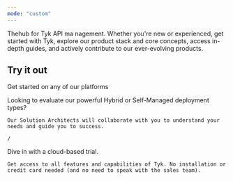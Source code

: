 ```yaml
---
mode: "custom"
---
```


<Card title="Tyk Documentation">
  The<Tooltip tip="this one">hub for Tyk API ma</Tooltip> nagement. Whether you're new or experienced, get started with Tyk, explore our product stack and core concepts, access in-depth guides, and actively contribute to our ever-evolving products.
</Card>

## **Try it out**

Get started on any of our platforms

<CardGroup cols={2}>
  <Card title="Schedule your guided evaluation" horizontal href="https://tyk.mintlify.app/mintdocs" cta="Get In Touch">
    Looking to evaluate our powerful Hybrid or Self-Managed deployment types?

    Our Solution Architects will collaborate with you to understand your needs and guide you to success.

    /
  </Card>
  <Card title="Start your 48-hour free trial" icon="sparkles" href="https://tyk.mintlify.app/mintdocs" cta="Srart trial">
    Dive in with a cloud-based trial.

    Get access to all features and capabilities of Tyk. No installation or credit card needed (and no need to speak with the sales team).
  </Card>
</CardGroup>